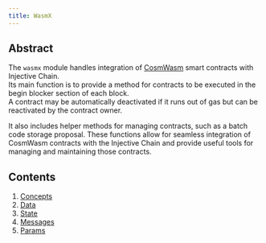```yaml
---
title: WasmX
---
```


## Abstract

The `wasmx` module handles integration of [CosmWasm](https://cosmwasm.com) smart contracts with Injective Chain.\
Its main function is to provide a method for contracts to be executed in the begin blocker section of each block.\
A contract may be automatically deactivated if it runs out of gas but can be reactivated by the contract owner.

It also includes helper methods for managing contracts, such as a batch code storage proposal. These functions allow for seamless integration of CosmWasm contracts with the Injective Chain and provide useful tools for managing and maintaining those contracts.

## Contents

1. [Concepts](01_concepts.md)
2. [Data](02_data.md)
3. [State](03_proposals.md)
4. [Messages](04_messages.md)
5. [Params](05_params.md)
